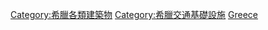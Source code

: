 [[Category:希臘各類建築物|Category:希臘各類建築物]]
[[Category:希臘交通基礎設施|Category:希臘交通基礎設施]]
[[Category:歐洲各國交通建築物|Greece]]